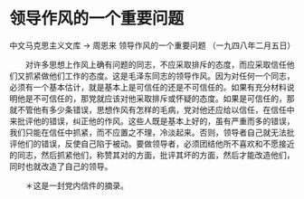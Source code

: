 # 领导作风的一个重要问题

中文马克思主义文库 -> 周恩来
领导作风的一个重要问题
（一九四八年二月五日）


　　对许多思想上作风上确有问题的同志，不应采取排斥的态度，而应采取信任他们又抓紧做他们工作的态度。这是毛泽东同志的领导作风。因为对任何一个同志，必须有一个基本估计，就是基本上是可信任的还是不可信任的。如果有充分材料说明他是不可信任的，那党就应该对他采取排斥或怀疑的态度。如果是可信任的，那就不管他有多少条错误，思想作风有怎样的毛病，党对他还应给以信任，在信任中来批评他的错误，纠正他的作风。这些人既是基本上好的，虽有严重而多的错误，我们只能在信任中抓紧，而不应置之不理，冷淡起来。否则，领导者自己就无法批评他们的错误，反使自己陷于被动。要做领导者，必须团结他所不喜欢和不愿接近的同志，然后抓紧他们，称赞其对的方面，批评其坏的方面，然后才能改造他们，同时也就改造了自己的领导。


　　＊这是一封党内信件的摘录。



